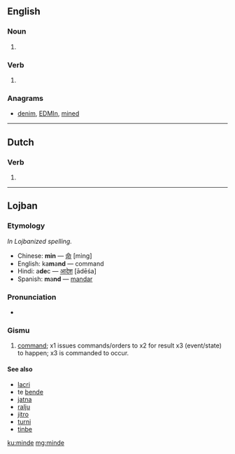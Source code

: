 ==English==

===Noun===
{{en-noun}}

# {{obsolete spelling of|mind}}

===Verb===
{{head|en|verb}}

# {{obsolete spelling of|mind}}

===Anagrams===
* [[denim#English|denim]], [[EDMIn#English|EDMIn]], [[mined#English|mined]]

----

==Dutch==

===Verb===
{{head|nl}}

# {{nl-verb-form|n=sg|t=past|m=ind+subj|minnen}}

----

==Lojban==

===Etymology===
''In Lojbanized spelling.''
* Chinese: '''min''' — [[命]] [mìng]
* English: ka'''m'''a'''nd''' — command
* Hindi: a'''de'''c — [[आदेश]] [ādēśa]
* Spanish: '''m'''a'''nd''' — [[mandar]]

===Pronunciation===
* {{IPA|/ˈminde/|lang=jbo}}

===Gismu===
{{jbo-gismu|mid|mi'e}}

# [[command]]; x1 issues commands/orders to x2 for result x3 (event/state) to happen; x3 is commanded to occur.

====See also====
* [[lacri]]
* te [[bende]]
* [[jatna]]
* [[ralju]]
* [[jitro]]
* [[turni]]
* [[tinbe]]

[[ku:minde]]
[[mg:minde]]